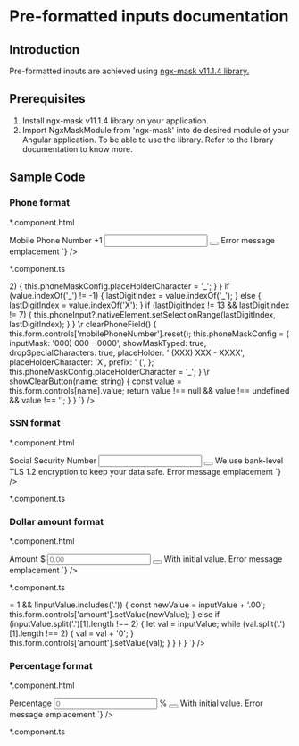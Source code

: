 <!-- Custom-MDX-Documentation.mdx -->


# Pre-formatted inputs documentation

## Introduction
<p>
  Pre-formatted inputs are achieved using <a href="https://github.com/JsDaddy/ngx-mask#quickstart-if-ngx-mask-version--1500-1">
  ngx-mask v11.1.4 library.</a>
</p>

## Prerequisites
<ol>
  <li>
    Install ngx-mask v11.1.4 library on your application.
  </li>
  <li>
    Import NgxMaskModule from 'ngx-mask' into de desired module of your Angular application. To be able to use the library.
    Refer to the library documentation to know more.
    <Source
      dark
      language='ts'
      code = {dedent`
        \r
        @NgModule({
          declarations: [AppComponent],
          imports: [ NgxMaskModule.forRoot(), ],
          bootstrap: [AppComponent],
        })
        export class AppModule {}
        \r
      `}
    />
  </li>
</ol>

## Sample Code

### Phone format
<p>*.component.html</p>
<Source
  dark
  code={dedent`
    <form [formGroup]="form" *ngIf="form && phoneMaskConfig">
      <mat-form-field appearance="outline" floatLabel="always" (click)="setCursorPhone()">
        <mat-label>Mobile Phone Number</mat-label>
        <span matTextPrefix>+1</span>
        <input
          #phoneInput
          matInput
          uk2Input
          type="tel"
          [placeholder]="phoneMaskConfig.placeHolder"
          [mask]="phoneMaskConfig.inputMask"
          [placeHolderCharacter]="phoneMaskConfig.placeHolderCharacter"
          [showMaskTyped]="phoneMaskConfig.showMaskTyped"
          [dropSpecialCharacters]="phoneMaskConfig.dropSpecialCharacters"
          [prefix]="phoneMaskConfig.prefix"
          id="phoneInput"
          formControlName="mobilePhoneNumber"
          autocomplete="0"
          (keydown)="setCursorPhone()"
          (keyup)="setCursorPhone()"
          (input)="handleSelectPhone($event)"
          (mousedown)="handleSelectPhone($event)"
        />
        <button
          *ngIf="showClearButton('mobilePhoneNumber')"
          type="button"
          mat-icon-button
          matSuffix
          (mousedown)="clearPhoneField()"
          [attr.aria-label]="'clean input'"
          [attr.aria-pressed]="'clean input'"
        >
          <mat-icon svgIcon="uk2-x"></mat-icon>
        </button>
        <mat-error *ngIf="mobilePhoneNumber.invalid">
          <mat-icon svgIcon="uk2-exclamation-triangle"></mat-icon>
          Error message emplacement
        </mat-error>
      </mat-form-field>
    </form>
  `}
/>

<p>*.component.ts</p>
<Source
  dark
  language='ts'
  code={dedent`
    export class MyComponent implements OnInit {
      @ViewChild('phoneInput', { static: false }) phoneInput?: ElementRef;
      \r
      form!: FormGroup;
      phoneMaskConfig = {
        inputMask: '000) 000 - 0000',
        showMaskTyped: true,
        dropSpecialCharacters: true,
        placeHolder: ' (XXX) XXX - XXXX',
        placeHolderCharacter: 'X',
        prefix: ' (',
      };
      \r
      constructor(private formBuilder: FormBuilder, private iconRegistryService: Uk2IconRegistryService) {
        this.iconRegistryService.registerAllCategories();
      }
      \r
      ngOnInit(): void {
        this.form = this.formBuilder.group({
          mobilePhoneNumber: ['', [Validators.required]],
        });
      }
      \r
      get mobilePhoneNumber(): any {
        return this.form.get('mobilePhoneNumber');
      }
      \r
      handleSelectPhone(event: any) {
        event.preventDefault();
        this.setCursorPhone();
      }
      \r
      setCursorPhone() {
        const value = this.phoneInput?.nativeElement.value;
        let lastDigitIndex = -1;
        if (this.phoneMaskConfig.placeHolderCharacter == 'X') {
          if (value.indexOf('X') > 2) {
            this.phoneMaskConfig.placeHolderCharacter = '_';
          }
        }
        if (value.indexOf('_') != -1) {
          lastDigitIndex = value.indexOf('_');
        } else {
          lastDigitIndex = value.indexOf('X');
        }
        if (lastDigitIndex != 13 && lastDigitIndex != 7) {
          this.phoneInput?.nativeElement.setSelectionRange(lastDigitIndex, lastDigitIndex);
        }
      }
      \r
      clearPhoneField() {
        this.form.controls['mobilePhoneNumber'].reset();
        this.phoneMaskConfig = {
          inputMask: '000) 000 - 0000',
          showMaskTyped: true,
          dropSpecialCharacters: true,
          placeHolder: ' (XXX) XXX - XXXX',
          placeHolderCharacter: 'X',
          prefix: ' (',
        };
        this.phoneMaskConfig.placeHolderCharacter = '_';
      }
      \r
      showClearButton(name: string) {
        const value = this.form.controls[name].value;
        return value !== null && value !== undefined && value !== '';
      }
    }
  `}
/>


### SSN format
<p>*.component.html</p>
<Source
  dark
  code={dedent`
    <form [formGroup]="form" *ngIf="form && ssnMaskConfig">
      <mat-form-field appearance="outline" floatLabel="always" (click)="setCursorSSN()">
        <mat-label>Social Security Number</mat-label>
        <input
          id="ssn"
          #ssnInput
          matInput
          uk2Input
          [type]="showSSN ? 'text' : 'password'"
          formControlName="ssn"
          autocomplete="0"
          [placeholder]="ssnMaskConfig.placeHolder"
          [mask]="showSSN ? ssnMaskConfig.visibleInputMask : ssnMaskConfig.hiddenInputMask"
          [showMaskTyped]="showSSN"
          [dropSpecialCharacters]="ssnMaskConfig.dropSpecialCharacters"
          (keydown)="setCursorSSN()"
          (mousedown)="handleSelectSSN($event)"
        />
        <button
          id="toggleShowSSN"
          type="button"
          matSuffix
          mat-icon-button
          aria-label="Show Social Security Number"
          (click)="toggleShowSSN($event)"
        >
          <mat-icon [svgIcon]="showSSN ? 'uk2-eye' : 'uk2-eye-hide'"></mat-icon>
        </button>
        <mat-hint>We use bank-level TLS 1.2 encryption to keep your data safe.</mat-hint>
        <mat-error *ngIf="ssn.invalid">
          <mat-icon svgIcon="uk2-exclamation-triangle"></mat-icon>
          Error message emplacement
        </mat-error>
      </mat-form-field>
    </form>
  `}
/>

<p>*.component.ts</p>
<Source
  dark
  language='ts'
  code={dedent`
    export class MyComponent implements OnInit {
      @ViewChild('ssnInput', { static: false }) ssnInput?: ElementRef;
      \r
      form!: FormGroup;
      showSSN = false;
      ssnMaskConfig = {
        visibleInputMask: 'AAA-AA-AAAA',
        hiddenInputMask: 'AAAAAAAAA',
        showMaskTyped: false,
        dropSpecialCharacters: true,
        placeHolder: 'XXX - XX - XXXX',
      };
      \r
      constructor(private formBuilder: FormBuilder, private iconRegistryService: Uk2IconRegistryService) {
        this.iconRegistryService.registerAllCategories();
      }
      \r
      ngOnInit(): void {
        this.form = this.formBuilder.group({
          ssn: ['', [Validators.required]],
        });
      }
      \r
      get ssn(): any {
        return this.form.get('ssn');
      }
      \r
       handleSelectSSN(event: any) {
        event.preventDefault();
        this.setCursorSSN();
      }
      \r
      toggleShowSSN(event: MouseEvent): void {
        this.showSSN = !this.showSSN;
        event.stopPropagation();
      }
      \r
      setCursorSSN() {
        const value = this.ssnInput?.nativeElement.value;
        let lastDigitIndex = -1;
        if (this.showSSN && value.indexOf('_') != -1) {
          lastDigitIndex = value.indexOf('_');
        } else {
          lastDigitIndex = value.length;
        }
        if (lastDigitIndex !== -1) {
          if (lastDigitIndex != 4 && lastDigitIndex != 7) {
            this.ssnInput?.nativeElement.setSelectionRange(lastDigitIndex, lastDigitIndex);
          }
          if (this.ssnInput?.nativeElement.selectionStart == 0) {
            this.ssnInput?.nativeElement.setSelectionRange(lastDigitIndex, lastDigitIndex);
          }
        }
      }
    }
  `}
/>


### Dollar amount format
<p>*.component.html</p>
<Source
  dark
  code={dedent`
    <form [formGroup]="form" *ngIf="form">
      <mat-form-field appearance="outline" floatLabel="always">
        <mat-label>Amount</mat-label>
        <span matTextPrefix>$</span>
        <input
          matInput
          uk2Input
          placeholder="0.00"
          mask="separator.2"
          thousandSeparator=","
          type="text"
          id="amount"
          autocomplete="0"
          formControlName="amount"
          (blur)="onBlur($event.target.value)"
        />
        <button
          *ngIf="showClearButton('amount')"
          type="button"
          mat-icon-button
          matSuffix
          (click)="this.form.controls['amount'].reset()"
          [attr.aria-label]="'clean input'"
          [attr.aria-pressed]="'clean input'"
        >
          <mat-icon svgIcon="uk2-x"></mat-icon>
        </button>
        <mat-hint>With initial value.</mat-hint>
        <mat-error *ngIf="amount.invalid">
          <mat-icon svgIcon="uk2-exclamation-triangle"></mat-icon>
          Error message emplacement
        </mat-error>
      </mat-form-field>
    </form>
  `}
/>

<p>*.component.ts</p>
<Source
  dark
  language='ts'
  code={dedent`
    export class MyComponent implements OnInit {
      form!: FormGroup;
      \r
      constructor(private formBuilder: FormBuilder, private iconRegistryService: Uk2IconRegistryService) {
        this.iconRegistryService.registerAllCategories();
      }
      \r
      ngOnInit(): void {
        this.form = this.formBuilder.group({
          amount: ['', [Validators.required]],
        });
      }
      \r
      get amount(): any {
        return this.form.get('amount');
      }
      \r
      showClearButton(name: string) {
        const value = this.form.controls[name].value;
        return value !== null && value !== undefined && value !== '';
      }
      \r
      onBlur(inputValue: string) {
        if (inputValue !== null && inputValue !== undefined && inputValue !== '') {
          if (inputValue.length >= 1 && !inputValue.includes('.')) {
            const newValue = inputValue + '.00';
            this.form.controls['amount'].setValue(newValue);
          } else if (inputValue.split('.')[1].length !== 2) {
            let val = inputValue;
            while (val.split('.')[1].length !== 2) {
              val = val + '0';
            }
            this.form.controls['amount'].setValue(val);
          }
        }
      }
    }
  `}
/>


### Percentage format
<p>*.component.html</p>
<Source
  dark
  code={dedent`
    <form [formGroup]="form" *ngIf="form">
      <mat-form-field appearance="outline" floatLabel="always" class="uk2-preformatted-input-percentage">
        <mat-label>Percentage</mat-label>
        <input
          #percentageInput
          matInput
          uk2Input
          id="percentage"
          formControlName="percentage"
          type="text"
          mask="separator"
          separatorLimit="100"
          placeholder="0"
          autocomplete="0"
          (input)="setPercentageFieldWidth($event.target.value)"
        />
        <span matTextSuffix>%</span>
        <button
          *ngIf="showClearButton('percentage')"
          type="button"
          mat-icon-button
          matSuffix
          (click)="clearPercentageField()"
          [attr.aria-label]="'clean input'"
          [attr.aria-pressed]="'clean input'"
        >
          <mat-icon svgIcon="uk2-x"></mat-icon>
        </button>
        <mat-hint>With initial value.</mat-hint>
        <mat-error *ngIf="percentage.invalid">
          <mat-icon svgIcon="uk2-exclamation-triangle"></mat-icon>
          Error message emplacement
        </mat-error>
      </mat-form-field>
    </form>
  `}
/>

<p>*.component.ts</p>
<Source
  dark
  language='ts'
  code={dedent`
    export class MyComponent implements OnInit {
      form!: FormGroup;
      @ViewChild('percentageInput') percentageInput?: ElementRef;
      \r
      constructor(private formBuilder: FormBuilder, private iconRegistryService: Uk2IconRegistryService) {
        this.iconRegistryService.registerAllCategories();
      }
      \r
      ngOnInit(): void {
        this.form = this.formBuilder.group({
          percentage: ['', [Validators.required]],
        });
      }
      \r
      get percentage(): any {
        return this.form.get('percentage');
      }
      \r
      showClearButton(name: string) {
        const value = this.form.controls[name].value;
        return value !== null && value !== undefined && value !== '';
      }
      \r
      setPercentageFieldWidth(value: string) {
        if (this.percentageInput) {
          this.percentageInput.nativeElement.parentElement.style.width =
            value.length == 0 ? '10px' : value.length * 10 + 'px';
        }
      }
      \r
      clearPercentageField() {
        this.form.controls['percentage'].reset();
        this.setPercentageFieldWidth('');
      }
    }
  `}
/>

